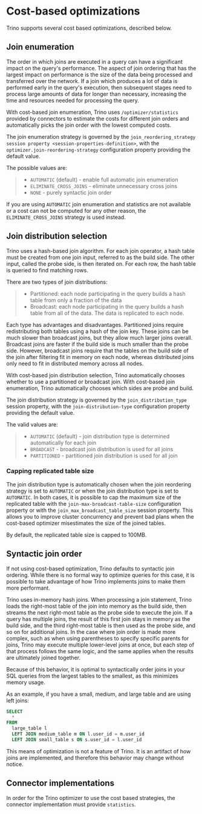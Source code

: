 # Cost-based optimizations

Trino supports several cost based optimizations, described below.

## Join enumeration

The order in which joins are executed in a query can have a significant impact
on the query's performance. The aspect of join ordering that has the largest
impact on performance is the size of the data being processed and transferred
over the network. If a join which produces a lot of data is performed early in
the query's execution, then subsequent stages need to process large amounts of
data for longer than necessary, increasing the time and resources needed for
processing the query.

With cost-based join enumeration, Trino uses `/optimizer/statistics` provided by
connectors to estimate the costs for different join orders and automatically
picks the join order with the lowest computed costs.

The join enumeration strategy is governed by the `join_reordering_strategy`
`session property <session-properties-definition>`, with the
`optimizer.join-reordering-strategy` configuration property providing the
default value.

The possible values are:

> - `AUTOMATIC` (default) - enable full automatic join enumeration
> - `ELIMINATE_CROSS_JOINS` - eliminate unnecessary cross joins
> - `NONE` - purely syntactic join order

If you are using `AUTOMATIC` join enumeration and statistics are not available
or a cost can not be computed for any other reason, the `ELIMINATE_CROSS_JOINS`
strategy is used instead.

## Join distribution selection

Trino uses a hash-based join algorithm. For each join operator, a hash table
must be created from one join input, referred to as the build side. The other
input, called the probe side, is then iterated on. For each row, the hash table
is queried to find matching rows.

There are two types of join distributions:

> - Partitioned: each node participating in the query builds a hash table from
>   only a fraction of the data
> - Broadcast: each node participating in the query builds a hash table from all
>   of the data. The data is replicated to each node.

Each type has advantages and disadvantages. Partitioned joins require
redistributing both tables using a hash of the join key. These joins can be much
slower than broadcast joins, but they allow much larger joins overall. Broadcast
joins are faster if the build side is much smaller than the probe side. However,
broadcast joins require that the tables on the build side of the join after
filtering fit in memory on each node, whereas distributed joins only need to fit
in distributed memory across all nodes.

With cost-based join distribution selection, Trino automatically chooses whether
to use a partitioned or broadcast join. With cost-based join enumeration, Trino
automatically chooses which sides are probe and build.

The join distribution strategy is governed by the `join_distribution_type`
session property, with the `join-distribution-type` configuration property
providing the default value.

The valid values are:

> - `AUTOMATIC` (default) - join distribution type is determined automatically
>   for each join
> - `BROADCAST` - broadcast join distribution is used for all joins
> - `PARTITIONED` - partitioned join distribution is used for all join

### Capping replicated table size

The join distribution type is automatically chosen when the join reordering
strategy is set to `AUTOMATIC` or when the join distribution type is set to
`AUTOMATIC`. In both cases, it is possible to cap the maximum size of the
replicated table with the `join-max-broadcast-table-size` configuration property
or with the `join_max_broadcast_table_size` session property. This allows you to
improve cluster concurrency and prevent bad plans when the cost-based optimizer
misestimates the size of the joined tables.

By default, the replicated table size is capped to 100MB.

## Syntactic join order

If not using cost-based optimization, Trino defaults to syntactic join ordering.
While there is no formal way to optimize queries for this case, it is possible
to take advantage of how Trino implements joins to make them more performant.

Trino uses in-memory hash joins. When processing a join statement, Trino loads
the right-most table of the join into memory as the build side, then streams the
next right-most table as the probe side to execute the join. If a query has
multiple joins, the result of this first join stays in memory as the build side,
and the third right-most table is then used as the probe side, and so on for
additional joins. In the case where join order is made more complex, such as
when using parentheses to specify specific parents for joins, Trino may execute
multiple lower-level joins at once, but each step of that process follows the
same logic, and the same applies when the results are ultimately joined
together.

Because of this behavior, it is optimal to syntactically order joins in your SQL
queries from the largest tables to the smallest, as this minimizes memory usage.

As an example, if you have a small, medium, and large table and are using left
joins:

```sql
SELECT
  *
FROM
  large_table l
  LEFT JOIN medium_table m ON l.user_id = m.user_id
  LEFT JOIN small_table s ON s.user_id = l.user_id
```

This means of optimization is not a feature of Trino. It is an artifact of how
joins are implemented, and therefore this behavior may change without notice.

## Connector implementations

In order for the Trino optimizer to use the cost based strategies, the connector
implementation must provide `statistics`.
